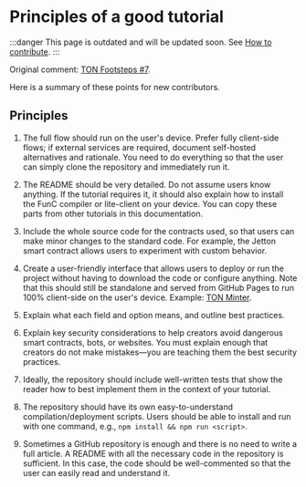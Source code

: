 
# Principles of a good tutorial

:::danger
This page is outdated and will be updated soon.
See [How to contribute](/v3/contribute/).
:::

Original comment: [TON Footsteps #7](https://github.com/ton-society/ton-footsteps/issues/7#issuecomment-1187581181).

Here is a summary of these points for new contributors.

## Principles

1. The full flow should run on the user's device. Prefer fully client-side flows; if external services are required, document self-hosted alternatives and rationale. You need to do everything so that the user can simply clone the repository and immediately run it.

2. The README should be very detailed. Do not assume users know anything. If the tutorial requires it, it should also explain how to install the FunC compiler or lite-client on your device. You can copy these parts from other tutorials in this documentation.

3. Include the whole source code for the contracts used, so that users can make minor changes to the standard code. For example, the Jetton smart contract allows users to experiment with custom behavior.

4. Create a user-friendly interface that allows users to deploy or run the project without having to download the code or configure anything. Note that this should still be standalone and served from GitHub Pages to run 100% client-side on the user's device. Example: [TON Minter](https://minter.ton.org/).

5. Explain what each field and option means, and outline best practices.

6. Explain key security considerations to help creators avoid dangerous smart contracts, bots, or websites. You must explain enough that creators do not make mistakes—you are teaching them the best security practices.

7. Ideally, the repository should include well-written tests that show the reader how to best implement them in the context of your tutorial.

8. The repository should have its own easy-to-understand compilation/deployment scripts. Users should be able to install and run with one command, e.g., `npm install && npm run <script>`.

9. Sometimes a GitHub repository is enough and there is no need to write a full article. A README with all the necessary code in the repository is sufficient. In this case, the code should be well-commented so that the user can easily read and understand it.
<Feedback />
